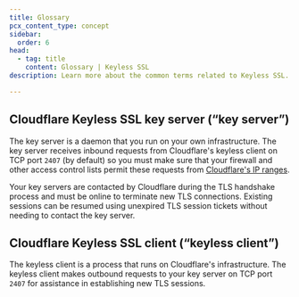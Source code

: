 ```yaml
---
title: Glossary
pcx_content_type: concept
sidebar:
  order: 6
head:
  - tag: title
    content: Glossary | Keyless SSL
description: Learn more about the common terms related to Keyless SSL.

---
```


## Cloudflare Keyless SSL key server (“key server”)

The key server is a daemon that you run on your own infrastructure. The key server receives inbound requests from Cloudflare's keyless client on TCP port `2407` (by default) so you must make sure that your firewall and other access control lists permit these requests from [Cloudflare's IP ranges](https://www.cloudflare.com/ips/).

Your key servers are contacted by Cloudflare during the TLS handshake process and must be online to terminate new TLS connections. Existing sessions can be resumed using unexpired TLS session tickets without needing to contact the key server.

## Cloudflare Keyless SSL client (“keyless client”)

The keyless client is a process that runs on Cloudflare's infrastructure. The keyless client makes outbound requests to your key server on TCP port `2407` for assistance in establishing new TLS sessions.
